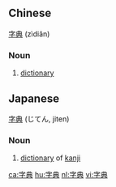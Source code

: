 ==Chinese==
[[字]][[典]] (zìdiǎn)
===Noun===
#[[dictionary]]
==Japanese==
[[字]][[典]] (じてん, jiten)
===Noun===
# [[dictionary]] of [[kanji]]

[[ca:字典]]
[[hu:字典]]
[[nl:字典]]
[[vi:字典]]